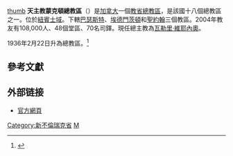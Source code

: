 {{Infobox Roman Catholic diocese
|Roman Catholic Diocese of = 天主教蒙克頓總教區
|Latin name of diocese = Archidioecesis Monctonensis
|image = [[File:Notredame_moncton_875.jpg|center]]
|caption = 聖母升天座堂
|location = [[加拿大|加拿大]]
|territory = 
|population = 108,000
|rite = 拉丁禮
|主保 = 
|province = 
|established = 1936年
|cathedral = 聖母升天座堂
|副主教座堂 =
|leadership = 總主教
|website = http://www.diomoncton.ca/
|教宗 = 
|metropolitan = 瓦勒里·維耶內奧
|ordinary =  
|coadjutor bishop = 
|emeritus = 安德烈·理查德
}}
[[file:Coat_of_Arms_of_the_Roman_Catholic_Archdiocese_of_Moncton.svg|thumb]]
'''天主教蒙克頓總教區'''（{{lang-la|Archidioecesis Monctonensis}}）是[[加拿大|加拿大]]一個[[教省|教省]][[總教區|總教區]]，是該國十八個總教區之一。位於[[紐賓士域|紐賓士域]]。下轄[[天主教巴瑟斯特教區_(加拿大)|巴瑟斯特]]、[[天主教埃德門茨頓教區|埃德門茨頓]]和[[天主教聖約翰教區|聖約翰]]三個教區。2004年教友有108,000人、48個堂區、70名司鐸。現任總主教為[[瓦勒里·維耶內奧|瓦勒里·維耶內奧]]。

1936年2月22日升為總教區。<ref name="">{{cite web
|publisher=Father Barry Council No. 7481, [[哥倫布騎士會|Knights of Columbus]]
|title=The Church In New Brunswick: An Early History
|url=http://www.knightsofcolumbus-renous.ca/church_history/miramichi.html
|accessdate=2009年12月14日
|deadurl=yes
|archiveurl=https://web.archive.org/web/20090302094015/http://www.knightsofcolumbus-renous.ca/church_history/miramichi.html
|archivedate=2009年3月2日
}}</ref>

==參考文獻==
<div class="references-small">
<references></references>
</div>

==外部链接==
* [https://web.archive.org/web/20100204021646/http://www.diomoncton.ca/ 官方網頁]

{{加拿大天主教教區}}

[[Category:新不倫瑞克省|Category:新不倫瑞克省]]
[[Category:加拿大天主教教區|M]]